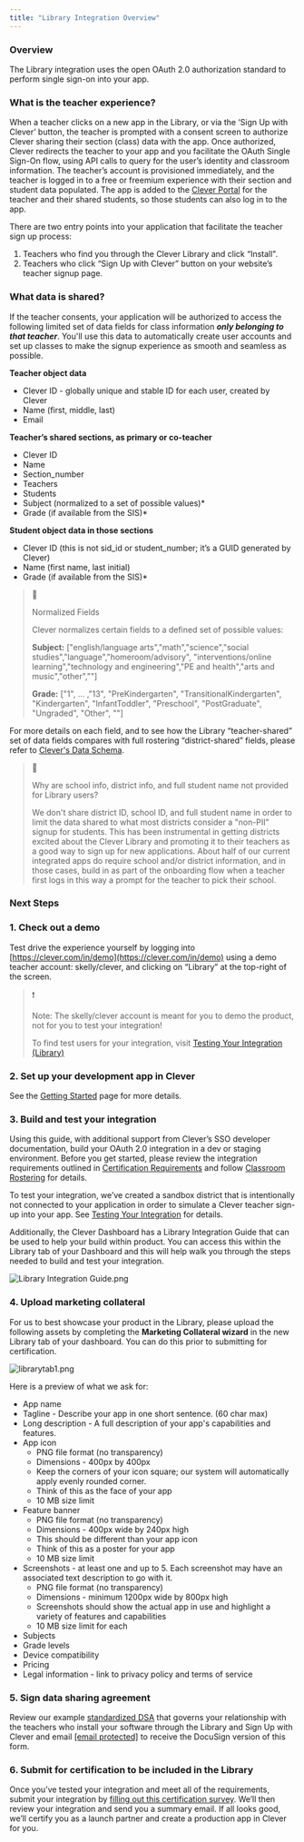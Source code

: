 ```yaml
---
title: "Library Integration Overview"
---
```


### Overview

The Library integration uses the open OAuth 2.0 authorization standard to perform single sign-on into your app.

### What is the teacher experience?

When a teacher clicks on a new app in the Library, or via the ‘Sign Up with Clever’ button, the teacher is prompted with a consent screen to authorize Clever sharing their section (class) data with the app. Once authorized, Clever redirects the teacher to your app and you facilitate the OAuth Single Sign-On flow, using API calls to query for the user’s identity and classroom information. The teacher’s account is provisioned immediately, and the teacher is logged in to a free or freemium experience with their section and student data populated. The app is added to the [Clever Portal](https://clever.com/products/sso) for the teacher and their shared students, so those students can also log in to the app.

There are two entry points into your application that facilitate the teacher sign up process: 

1. Teachers who find you through the Clever Library and click “Install".
2. Teachers who click “Sign Up with Clever” button on your website’s teacher signup page.

### What data is shared?

If the teacher consents, your application will be authorized to access the following limited set of data fields for class information **_only belonging to that teacher_**. You'll use this data to automatically create user accounts and set up classes to make the signup experience as smooth and seamless as possible.

**Teacher object data**

* Clever ID - globally unique and stable ID for each user, created by Clever
* Name (first, middle, last)
* Email

**Teacher’s shared sections, as primary or co-teacher**

* Clever ID
* Name
* Section\_number
* Teachers
* Students
* Subject (normalized to a set of possible values)\*
* Grade (if available from the SIS)\*

**Student object data in those sections**

* Clever ID (this is not sid\_id or student\_number; it’s a GUID generated by Clever)
* Name (first name, last initial)
* Grade (if available from the SIS)\*

> 📘
> 
> Normalized Fields
> 
> Clever normalizes certain fields to a defined set of possible values:
> 
> **Subject:** \["english/language arts","math","science","social studies","language","homeroom/advisory", "interventions/online learning","technology and engineering","PE and health","arts and music","other",""\]
> 
> **Grade:** \["1", … ,"13", "PreKindergarten", "TransitionalKindergarten", "Kindergarten", "InfantToddler", "Preschool", "PostGraduate", "Ungraded", "Other", ""\]

For more details on each field, and to see how the Library “teacher-shared” set of data fields compares with full rostering “district-shared” fields, please refer to [Clever's Data Schema](https://clever.com/schema).

> 🚧
> 
> Why are school info, district info, and full student name not provided for Library users?
> 
> We don't share district ID, school ID, and full student name in order to limit the data shared to what most districts consider a "non-PII" signup for students. This has been instrumental in getting districts excited about the Clever Library and promoting it to their teachers as a good way to sign up for new applications. About half of our current integrated apps do require school and/or district information, and in those cases, build in as part of the onboarding flow when a teacher first logs in this way a prompt for the teacher to pick their school.

### Next Steps

### 1\. Check out a demo

Test drive the experience yourself by logging into [https://clever.com/in/demo](https://clever.com/in/demo) using a demo teacher account: skelly/clever, and clicking on “Library” at the top-right of the screen.

> ❗️
> 
> Note: The skelly/clever account is meant for you to demo the product, not for you to test your integration!
> 
> To find test users for your integration, visit [Testing Your Integration (Library)](/docs/classroom-testing#testing-with-multiple-users)

### 2\. Set up your development app in Clever

See the [Getting Started](/docs/classroom-getting-started) page for more details.

### 3\. Build and test your integration

Using this guide, with additional support from Clever’s SSO developer documentation, build your OAuth 2.0 integration in a dev or staging environment. Before you get started, please review the integration requirements outlined in [Certification Requirements](/docs/il-certification) and follow [Classroom Rostering](/docs/classroom-rostering) for details.

To test your integration, we’ve created a sandbox district that is intentionally not connected to your application in order to simulate a Clever teacher sign-up into your app. See [Testing Your Integration](/docs/classroom-testing) for details. 

Additionally, the Clever Dashboard has a Library Integration Guide that can be used to help your build within product. You can access this within the Library tab of your Dashboard and this will help walk you through the steps needed to build and test your integration.

![](/images/09b02c2-Library_Integration_Guide.png "Library Integration Guide.png")

### 4\. Upload marketing collateral

For us to best showcase your product in the Library, please upload the following assets by completing the **Marketing Collateral wizard** in the new Library tab of your dashboard. You can do this prior to submitting for certification.

![](/images/2806a08-librarytab1.png "librarytab1.png")

Here is a preview of what we ask for:

* App name
* Tagline - Describe your app in one short sentence. (60 char max)
* Long description - A full description of your app's capabilities and features.
* App icon  
   * PNG file format (no transparency)  
   * Dimensions - 400px by 400px  
   * Keep the corners of your icon square; our system will automatically apply evenly rounded corner.  
   * Think of this as the face of your app  
   * 10 MB size limit
* Feature banner  
   * PNG file format (no transparency)  
   * Dimensions - 400px wide by 240px high  
   * This should be different than your app icon  
   * Think of this as a poster for your app  
   * 10 MB size limit
* Screenshots - at least one and up to 5\. Each screenshot may have an associated text description to go with it.  
   * PNG file format (no transparency)  
   * Dimensions - minimum 1200px wide by 800px high  
   * Screenshots should show the actual app in use and highlight a variety of features and capabilities  
   * 10 MB size limit for each
* Subjects
* Grade levels
* Device compatibility
* Pricing
* Legal information - link to privacy policy and terms of service

### 5\. Sign data sharing agreement

Review our example [standardized DSA](https://assets.clever.com/documents/universal%5Fdsa.pdf) that governs your relationship with the teachers who install your software through the Library and Sign Up with Clever and email [\[email protected\]](/cdn-cgi/l/email-protection#afcedfdfc3c6cccedbc6c0c182c6c1dbcaddcadcdbefccc3cad9cadd81ccc0c2) to receive the DocuSign version of this form.

### 6\. Submit for certification to be included in the Library

Once you’ve tested your integration and meet all of the requirements, submit your integration by [filling out this certification survey](https://airtable.com/shrzTWozNTzqSolKJ). We’ll then review your integration and send you a summary email. If all looks good, we’ll certify you as a launch partner and create a production app in Clever for you.